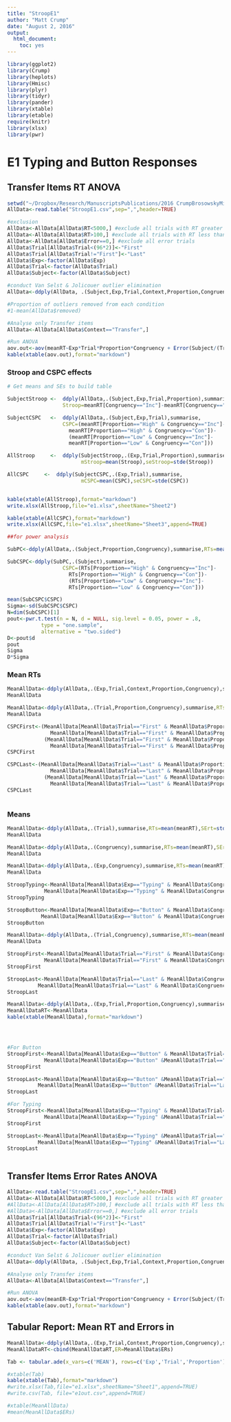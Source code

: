 ```yaml
---
title: "StroopE1"
author: "Matt Crump"
date: "August 2, 2016"
output:
  html_document:
    toc: yes
---
```


```r
library(ggplot2)
library(Crump)
library(heplots)
library(Hmisc)
library(plyr)
library(tidyr)
library(pander)
library(xtable)
library(etable)
require(knitr)
library(xlsx)
library(pwr)
```

# E1 Typing and Button Responses

## Transfer Items RT ANOVA

```r
setwd("~/Dropbox/Research/ManuscriptsPublications/2016 CrumpBrosowskyMilliken QJEP/Analysis/Stroop/StroopRepository")
AllData<-read.table("StroopE1.csv",sep=",",header=TRUE)

#exclusion
AllData<-AllData[AllData$RT<5000,] #exclude all trials with RT greater than 10000ms
AllData<-AllData[AllData$RT>100,] #exclude all trials with RT less than 100ms
AllData<-AllData[AllData$Error==0,] #exclude all error trials
AllData$Trial[AllData$Trial<(96*2)]<-"First"
AllData$Trial[AllData$Trial!="First"]<-"Last"
AllData$Exp<-factor(AllData$Exp)
AllData$Trial<-factor(AllData$Trial)
AllData$Subject<-factor(AllData$Subject)

#conduct Van Selst & Jolicouer outlier elimination
AllData<-ddply(AllData, .(Subject,Exp,Trial,Context,Proportion,Congruency),summarise,meanRT=mean(vjout(RT)$data),removed=vjout(RT)$pr)

#Proportion of outliers removed from each condition
#1-mean(AllData$removed)

#Analyse only Transfer items
AllData<-AllData[AllData$Context=="Transfer",] 

#Run ANOVA
aov.out<-aov(meanRT~Exp*Trial*Proportion*Congruency + Error(Subject/(Trial*Proportion*Congruency)),AllData)
kable(xtable(aov.out),format="markdown")

```

### Stroop and CSPC effects

```r
# Get means and SEs to build table

SubjectStroop <-  ddply(AllData,.(Subject,Exp,Trial,Proportion),summarise,
                  Stroop=meanRT[Congruency=="Inc"]-meanRT[Congruency=="Con"])

SubjectCSPC   <-  ddply(AllData,.(Subject,Exp,Trial),summarise,
                  CSPC=(meanRT[Proportion=="High" & Congruency=="Inc"]-
                    meanRT[Proportion=="High" & Congruency=="Con"])-
                    (meanRT[Proportion=="Low" & Congruency=="Inc"]-
                    meanRT[Proportion=="Low" & Congruency=="Con"]))

AllStroop     <-  ddply(SubjectStroop,.(Exp,Trial,Proportion),summarise,
                        mStroop=mean(Stroop),seStroop=stde(Stroop))

AllCSPC     <-  ddply(SubjectCSPC,.(Exp,Trial),summarise,
                        mCSPC=mean(CSPC),seCSPC=stde(CSPC))


kable(xtable(AllStroop),format="markdown")
write.xlsx(AllStroop,file="e1.xlsx",sheetName="Sheet2")

kable(xtable(AllCSPC),format="markdown")
write.xlsx(AllCSPC,file="e1.xlsx",sheetName="Sheet3",append=TRUE)

##for power analysis

SubPC<-ddply(AllData,.(Subject,Proportion,Congruency),summarise,RTs=mean(meanRT))

SubCSPC<-ddply(SubPC,.(Subject),summarise,
                  CSPC=(RTs[Proportion=="High" & Congruency=="Inc"]-
                    RTs[Proportion=="High" & Congruency=="Con"])-
                    (RTs[Proportion=="Low" & Congruency=="Inc"]-
                    RTs[Proportion=="Low" & Congruency=="Con"]))

mean(SubCSPC$CSPC)
Sigma<-sd(SubCSPC$CSPC)
N=dim(SubCSPC)[1]
pout<-pwr.t.test(n = N, d = NULL, sig.level = 0.05, power = .8, 
           type = "one.sample",
           alternative = "two.sided")
D<-pout$d
pout
Sigma
D*Sigma

```

### Mean RTs

```r

MeanAllData<-ddply(AllData,.(Exp,Trial,Context,Proportion,Congruency),summarise,RTs=mean(meanRT),SErt=stde(meanRT))
MeanAllData

MeanAllData<-ddply(AllData,.(Trial,Proportion,Congruency),summarise,RTs=mean(meanRT),SErt=stde(meanRT))
MeanAllData

CSPCFirst<-(MeanAllData[MeanAllData$Trial=="First" & MeanAllData$Proportion=="High" & MeanAllData$Congruency=="Inc",]$RT-
              MeanAllData[MeanAllData$Trial=="First" & MeanAllData$Proportion=="High" & MeanAllData$Congruency=="Con",]$RT)-
            (MeanAllData[MeanAllData$Trial=="First" & MeanAllData$Proportion=="Low" & MeanAllData$Congruency=="Inc",]$RT-
              MeanAllData[MeanAllData$Trial=="First" & MeanAllData$Proportion=="Low" & MeanAllData$Congruency=="Con",]$RT)
CSPCFirst

CSPCLast<-(MeanAllData[MeanAllData$Trial=="Last" & MeanAllData$Proportion=="High" & MeanAllData$Congruency=="Inc",]$RT-
              MeanAllData[MeanAllData$Trial=="Last" & MeanAllData$Proportion=="High" & MeanAllData$Congruency=="Con",]$RT)-
            (MeanAllData[MeanAllData$Trial=="Last" & MeanAllData$Proportion=="Low" & MeanAllData$Congruency=="Inc",]$RT-
              MeanAllData[MeanAllData$Trial=="Last" & MeanAllData$Proportion=="Low" & MeanAllData$Congruency=="Con",]$RT)
CSPCLast
  
```

### Means

```r

MeanAllData<-ddply(AllData,.(Trial),summarise,RTs=mean(meanRT),SErt=stde(meanRT))
MeanAllData

MeanAllData<-ddply(AllData,.(Congruency),summarise,RTs=mean(meanRT),SErt=stde(meanRT))
MeanAllData

MeanAllData<-ddply(AllData,.(Exp,Congruency),summarise,RTs=mean(meanRT),SErt=stde(meanRT))
MeanAllData

StroopTyping<-MeanAllData[MeanAllData$Exp=="Typing" & MeanAllData$Congruency=="Inc",]$RT-
            MeanAllData[MeanAllData$Exp=="Typing" & MeanAllData$Congruency=="Con",]$RT
StroopTyping

StroopButton<-MeanAllData[MeanAllData$Exp=="Button" & MeanAllData$Congruency=="Inc",]$RT-
           MeanAllData[MeanAllData$Exp=="Button" & MeanAllData$Congruency=="Con",]$RT
StroopButton

MeanAllData<-ddply(AllData,.(Trial,Congruency),summarise,RTs=mean(meanRT),SErt=stde(meanRT))
MeanAllData

StroopFirst<-MeanAllData[MeanAllData$Trial=="First" & MeanAllData$Congruency=="Inc",]$RT-
            MeanAllData[MeanAllData$Trial=="First" & MeanAllData$Congruency=="Con",]$RT
StroopFirst

StroopLast<-MeanAllData[MeanAllData$Trial=="Last" & MeanAllData$Congruency=="Inc",]$RT-
          MeanAllData[MeanAllData$Trial=="Last" & MeanAllData$Congruency=="Con",]$RT
StroopLast

MeanAllData<-ddply(AllData,.(Exp,Trial,Proportion,Congruency),summarise,RTs=mean(meanRT),SErt=stde(meanRT))
MeanAllDataRT<-MeanAllData
kable(xtable(MeanAllData),format="markdown")




#For Button
StroopFirst<-MeanAllData[MeanAllData$Exp=="Button" & MeanAllData$Trial=="First" & MeanAllData$Congruency=="Inc",]$RT-
            MeanAllData[MeanAllData$Exp=="Button" &MeanAllData$Trial=="First" & MeanAllData$Congruency=="Con",]$RT
StroopFirst

StroopLast<-MeanAllData[MeanAllData$Exp=="Button" &MeanAllData$Trial=="Last" & MeanAllData$Congruency=="Inc",]$RT-
          MeanAllData[MeanAllData$Exp=="Button" &MeanAllData$Trial=="Last" & MeanAllData$Congruency=="Con",]$RT
StroopLast

#For Typing
StroopFirst<-MeanAllData[MeanAllData$Exp=="Typing" & MeanAllData$Trial=="First" & MeanAllData$Congruency=="Inc",]$RT-
            MeanAllData[MeanAllData$Exp=="Typing" &MeanAllData$Trial=="First" & MeanAllData$Congruency=="Con",]$RT
StroopFirst

StroopLast<-MeanAllData[MeanAllData$Exp=="Typing" &MeanAllData$Trial=="Last" & MeanAllData$Congruency=="Inc",]$RT-
          MeanAllData[MeanAllData$Exp=="Typing" &MeanAllData$Trial=="Last" & MeanAllData$Congruency=="Con",]$RT
StroopLast



```

## Transfer Items Error Rates ANOVA

```r
AllData<-read.table("StroopE1.csv",sep=",",header=TRUE)
AllData<-AllData[AllData$RT<5000,] #exclude all trials with RT greater than 10000ms
#AllData<-AllData[AllData$RT>100,] #exclude all trials with RT less than 100ms
#AllData<-AllData[AllData$Error==0,] #exclude all error trials
AllData$Trial[AllData$Trial<(96*2)]<-"First"
AllData$Trial[AllData$Trial!="First"]<-"Last"
AllData$Exp<-factor(AllData$Exp)
AllData$Trial<-factor(AllData$Trial)
AllData$Subject<-factor(AllData$Subject)

#conduct Van Selst & Jolicouer outlier elimination
AllData<-ddply(AllData, .(Subject,Exp,Trial,Context,Proportion,Congruency),summarise,meanER=mean(Error))

#Analyse only Transfer items
AllData<-AllData[AllData$Context=="Transfer",] 

#Run ANOVA
aov.out<-aov(meanER~Exp*Trial*Proportion*Congruency + Error(Subject/(Trial*Proportion*Congruency)),AllData)
kable(xtable(aov.out),format="markdown")
```

## Tabular Report: Mean RT and Errors in 

```r
MeanAllData<-ddply(AllData,.(Exp,Trial,Context,Proportion,Congruency),summarise,ERs=mean(meanER))
MeanAllDataRT<-cbind(MeanAllDataRT,ER=MeanAllData$ERs)

Tab <- tabular.ade(x_vars=c('MEAN'), rows=c('Exp','Trial','Proportion'), rnames= c('Experiment','Half','Proportion'), y_vars=c('RTs','SErt','ER'),cols=c('Congruency'),cnames='Congruency',data=MeanAllDataRT, FUN=stat_cell)

#xtable(Tab)
kable(xtable(Tab),format="markdown")
#write.xlsx(Tab,file="e1.xlsx",sheetName="Sheet1",append=TRUE)
#write.csv(Tab, file="e1out.csv",append=TRUE)

#xtable(MeanAllData)
#mean(MeanAllData$ERs)
```
